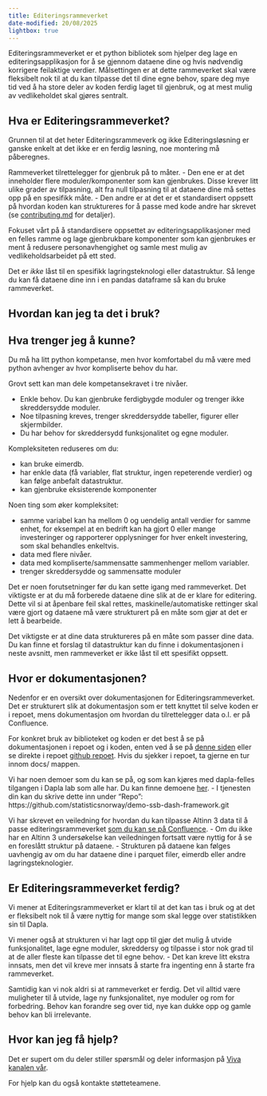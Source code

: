 ```yaml
---
title: Editeringsrammeverket
date-modified: 20/08/2025
lightbox: true
---
```


Editeringsrammeverket er et python bibliotek som hjelper deg lage en editeringsapplikasjon for å se gjennom dataene dine og hvis nødvendig korrigere feilaktige verdier. Målsettingen er at dette rammeverket skal være fleksibelt nok til at du kan tilpasse det til dine egne behov, spare deg mye tid ved å ha store deler av koden ferdig laget til gjenbruk, og at mest mulig av vedlikeholdet skal gjøres sentralt.

## Hva er Editeringsrammeverket?

Grunnen til at det heter Editeringsrammeverk og ikke Editeringsløsning er ganske enkelt at det ikke er en ferdig løsning, noe montering må påberegnes.

Rammeverket tilrettelegger for gjenbruk på to måter. 
- Den ene er at det inneholder flere moduler/komponenter som kan gjenbrukes. Disse krever litt ulike grader av tilpasning, alt fra null tilpasning til at dataene dine må settes opp på en spesifikk måte.
- Den andre er at det er et standardisert oppsett på hvordan koden kan struktureres for å passe med kode andre har skrevet (se [contributing.md](https://github.com/statisticsnorway/ssb-dash-framework/blob/main/CONTRIBUTING.md) for detaljer).

Fokuset vårt på å standardisere oppsettet av editeringsapplikasjoner med en felles ramme og lage gjenbrukbare komponenter som kan gjenbrukes er ment å redusere personavhengighet og samle mest mulig av vedlikeholdsarbeidet på ett sted. 

Det er *ikke* låst til en spesifikk lagringsteknologi eller datastruktur. Så lenge du kan få dataene dine inn i en pandas dataframe så kan du bruke rammeverket.

## Hvordan kan jeg ta det i bruk?

::: callout-tip
## Hva trenger jeg å kunne?
Du må ha litt python kompetanse, men hvor komfortabel du må være med python avhenger av hvor kompliserte behov du har.

Grovt sett kan man dele kompetansekravet i tre nivåer.

- Enkle behov. Du kan gjenbruke ferdigbygde moduler og trenger ikke skreddersydde moduler.
- Noe tilpasning kreves, trenger skreddersydde tabeller, figurer eller skjermbilder.
- Du har behov for skreddersydd funksjonalitet og egne moduler.

Kompleksiteten reduseres om du:

- kan bruke eimerdb.
- har enkle data (få variabler, flat struktur, ingen repeterende verdier) og kan følge anbefalt datastruktur.
- kan gjenbruke eksisterende komponenter

Noen ting som øker kompleksitet:

- samme variabel kan ha mellom 0 og uendelig antall verdier for samme enhet, for eksempel at en bedrift kan ha gjort 0 eller mange investeringer og rapporterer opplysninger for hver enkelt investering, som skal behandles enkeltvis.
- data med flere nivåer.
- data med kompliserte/sammensatte sammenhenger mellom variabler.
- trenger skreddersydde og sammensatte moduler
:::

Det er noen forutsetninger før du kan sette igang med rammeverket. Det viktigste er at du må forberede dataene dine slik at de er klare for editering. Dette vil si at åpenbare feil skal rettes, maskinelle/automatiske rettinger skal være gjort og dataene må være strukturert på en måte som gjør at det er lett å bearbeide.

Det viktigste er at dine data struktureres på en måte som passer dine data. Du kan finne et forslag til datastruktur kan du finne i dokumentasjonen i neste avsnitt, men rammeverket er ikke låst til ett spesifikt oppsett.

## Hvor er dokumentasjonen?

Nedenfor er en oversikt over dokumentasjonen for Editeringsrammeverket. Det er strukturert slik at dokumentasjon som er tett knyttet til selve koden er i repoet, mens dokumentasjon om hvordan du tilrettelegger data o.l. er på Confluence.

For konkret bruk av biblioteket og koden er det best å se på dokumentasjonen i repoet og i koden, enten ved å se på [denne siden](https://statisticsnorway.github.io/ssb-dash-framework/) eller se direkte i repoet [github repoet](https://github.com/statisticsnorway/ssb-dash-framework/tree/main). Hvis du sjekker i repoet, ta gjerne en tur innom docs/ mappen.

Vi har noen demoer som du kan se på, og som kan kjøres med dapla-felles tilgangen i Dapla lab som alle har. Du kan finne demoene [her](https://github.com/statisticsnorway/demo-ssb-dash-framework.git).
- I tjenesten din kan du skrive dette inn under "Repo": https://github.com/statisticsnorway/demo-ssb-dash-framework.git

Vi har skrevet en veiledning for hvordan du kan tilpasse Altinn 3 data til å passe editeringsrammeverket [som du kan se på Confluence](https://statistics-norway.atlassian.net/wiki/pages/resumedraft.action?draftId=4679434501).
- Om du ikke har en Altinn 3 undersøkelse kan veiledningen fortsatt være nyttig for å se en foreslått struktur på dataene.
- Strukturen på dataene kan følges uavhengig av om du har dataene dine i parquet filer, eimerdb eller andre lagringsteknologier.

## Er Editeringsrammeverket ferdig?

Vi mener at Editeringsrammeverket er klart til at det kan tas i bruk og at det er fleksibelt nok til å være nyttig for mange som skal legge over statistikken sin til Dapla.

Vi mener også at strukturen vi har lagt opp til gjør det mulig å utvide funksjonalitet, lage egne moduler, skreddersy og tilpasse i stor nok grad til at de aller fleste kan tilpasse det til egne behov.
- Det kan kreve litt ekstra innsats, men det vil kreve mer innsats å starte fra ingenting enn å starte fra rammeverket. 

Samtidig kan vi nok aldri si at rammeverket er ferdig. Det vil alltid være muligheter til å utvide, lage ny funksjonalitet, nye moduler og rom for forbedring. Behov kan forandre seg over tid, nye kan dukke opp og gamle behov kan bli irrelevante.

## Hvor kan jeg få hjelp?

Det er supert om du deler stiller spørsmål og deler informasjon på [Viva kanalen vår](https://engage.cloud.microsoft/main/org/ssb.no/groups/eyJfdHlwZSI6Ikdyb3VwIiwiaWQiOiIyMjY1MzI4NjgwOTYifQ).

For hjelp kan du også kontakte støtteteamene.
